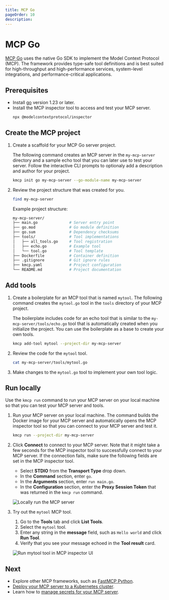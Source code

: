 ```yaml
---
title: MCP Go
pageOrder: 10
description:
---
```


# MCP Go

[MCP Go](https://github.com/jlowin/fastmcp) uses the native Go SDK to implement the Model Context Protocol (MCP). The framework provides type-safe tool definitions and is best suited for high-throughput and high-performance services, system-level integrations, and performance-critical applications.

## Prerequisites

- Install [go](https://go.dev/doc/install) version 1.23 or later.
- Install the MCP inspector tool to access and test your MCP server.
  ```sh
  npx @modelcontextprotocol/inspector
  ```

## Create the MCP project

1. Create a scaffold for your MCP Go server project.

   The following command creates an MCP server 
in the `my-mcp-server` directory and a sample echo tool that you can later use to test your server. Follow the interactive CLI prompts to optionaly add a description and author for your project.
   
   ```sh
   kmcp init go my-mcp-server --go-module-name my-mcp-server
   ```
   
2. Review the project structure that was created for you. 
   ```sh
   find my-mcp-server  
   ```
   
   Example project structure:
   ```sh
   my-mcp-server/
   ├── main.go              # Server entry point
   ├── go.mod               # Go module definition
   ├── go.sum               # Dependency checksums
   ├── tools/               # Tool implementations
   │   ├── all_tools.go     # Tool registration
   │   ├── echo.go          # Example tool
   │   └── tool.go          # Tool template
   ├── Dockerfile           # Container definition
   ├── .gitignore           # Git ignore rules
   ├── kmcp.yaml            # Project configuration
   └── README.md            # Project documentation
   ```

## Add tools

1. Create a boilerplate for an MCP tool that is named `mytool`. The following command creates the `mytool.go` tool in the `tools` directory of your MCP project. 
   
   The boilerplate includes code for an echo tool that is similar to the `my-mcp-server/tools/echo.go` tool that is automatically created when you initialize the project. You can use the boilerplate as a base to create your own tools.  
   ```sh
   kmcp add-tool mytool --project-dir my-mcp-server 
   ```

2. Review the code for the `mytool` tool. 
   ```sh
   cat my-mcp-server/tools/mytool.go
   ```
   
3. Make changes to the `mytool.go` tool to implement your own tool logic.


## Run locally

Use the `kmcp run` command to run your MCP server on your local machine so that you can test your MCP server and tools. 

1. Run your MCP server on your local machine. The command builds the Docker image for your MCP server and automatically opens the MCP inspector tool so that you can connect to your MCP server and test it. 
   ```sh
   kmcp run --project-dir my-mcp-server
   ```

2. Click **Connect** to connect to your MCP server. Note that it might take a few seconds for the MCP inspector tool to successfully connect to your MCP server. If the connection fails, make sure the following fields are set in the MCP inspector tool. 
   * Select **STDIO** from the **Transport Type** drop down. 
   * In the **Command** section, enter `go`. 
   * In the **Arguments** section, enter `run main.go`.
   * In the **Configuration** section, enter the **Proxy Session Token** that was returned in the `kmcp run` command. 
   
   ![Locally run the MCP server](/images/kmcp-local-inspector-go-ov.png "Locally run your MCP server with the MCP inspector tool")

3. Try out the `mytool` MCP tool. 
   1. Go to the **Tools** tab and click **List Tools**. 
   2. Select the `mytool` tool. 
   3. Enter any string in the **message** field, such as `Hello world` and click **Run Tool**. 
   4. Verify that you see your message echoed in the **Tool result** card. 
   
   ![Run mytool tool in MCP inspector UI](/images/kmcp-local-go-mytool-success.png "Successful run of the mytool tool")
   
   
## Next

* Explore other MCP frameworks, such as [FastMCP Python](/docs/kmcp/develop/fastmcp-python).
* [Deploy your MCP server to a Kubernetes cluster](/docs/kmcp/deploy).
* Learn how to [manage secrets for your MCP server](/docs/kmcp/secrets). 